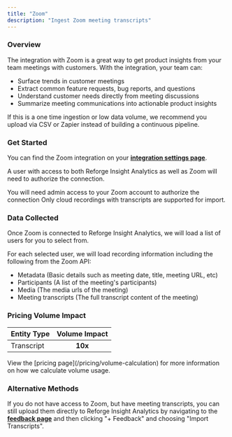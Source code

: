 ```yaml
---
title: "Zoom"
description: "Ingest Zoom meeting transcripts"
---
```


### Overview

The integration with Zoom is a great way to get product insights from your team meetings with customers. With the integration, your team can:

- Surface trends in customer meetings
- Extract common feature requests, bug reports, and questions
- Understand customer needs directly from meeting discussions
- Summarize meeting communications into actionable product insights

<Note>
  If this is a one time ingestion or low data volume, we recommend you upload via
  CSV or Zapier instead of building a continuous pipeline.
</Note>

### Get Started

You can find the Zoom integration on your **[integration settings page](https://insights.reforge.com/w/default/settings/integrations/zoom)**.

A user with access to both Reforge Insight Analytics as well as Zoom will need to authorize the connection.

<Note>
  You will need admin access to your Zoom account to authorize the connection
</Note>

<Steps>
  <Step title='Go to "Settings"' />
  <Step title='Click "Integrations" in the navigation menu' />
  <Step title='Click "Zoom"' />
  <Step title='Click "Connect"' />
  <Step title="If necessary, log in to Zoom using the appropriate account" />
  <Step title="Review and approve the permissions requested" />
  <Step title="Once confirmed, you will be returned to Reforge Insight Analytics where you can select users for which to import meeting recording transcripts" />
</Steps>

<Note>
  Only cloud recordings with transcripts are supported for import.
</Note>

### Data Collected

Once Zoom is connected to Reforge Insight Analytics, we will load a list of users for you to select from.

For each selected user, we will load recording information including the following from the Zoom API:

- Metadata (Basic details such as meeting date, title, meeting URL, etc)
- Participants (A list of the meeting's participants)
- Media (The media urls of the meeting)
- Meeting transcripts (The full transcript content of the meeting)

### Pricing Volume Impact

| Entity Type | Volume Impact |
| :---------- | :-----------: |
| Transcript  |    **10x**    |

<Info>
  View the [pricing page](/pricing/volume-calculation) for more information on
  how we calculate volume usage.
</Info>

### Alternative Methods

If you do not have access to Zoom, but have meeting transcripts, you can still upload them directly to Reforge Insight Analytics by navigating to the
**[feedback page](https://insights.reforge.com/w/default/snippets/feedback)** and then clicking "+ Feedback" and choosing "Import Transcripts".